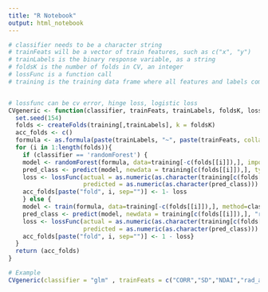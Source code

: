 ```yaml
---
title: "R Notebook"
output: html_notebook
---
```


```r
# classifier needs to be a character string
# trainFeats will be a vector of train features, such as c("x", "y")
# trainLabels is the binary response variable, as a string
# foldsK is the number of folds in CV, an integer
# lossFunc is a function call
# training is the training data frame where all features and labels come from


# lossfunc can be cv error, hinge loss, logistic loss
CVgeneric <- function(classifier, trainFeats, trainLabels, foldsK, lossFunc, training) {
  set.seed(154)
  folds <- createFolds(training[,trainLabels], k = foldsK)
  acc_folds <- c()
  formula <- as.formula(paste(trainLabels, "~", paste(trainFeats, collapse = "+"), sep = ""))
  for (i in 1:length(folds)){
    if (classifier == 'randomForest') {
    model <- randomForest(formula, data=training[-c(folds[[i]]),], importance = TRUE)
    pred_class <- predict(model, newdata = training[c(folds[[i]]),], type = 'class')
    loss <- lossFunc(actual = as.numeric(as.character(training[c(folds[[i]]), trainLabels])), 
                     predicted = as.numeric(as.character(pred_class)))
    acc_folds[paste("fold", i, sep="")] <- 1- loss
    } else {
    model <- train(formula, data=training[-c(folds[[i]]),], method=classifier)
    pred_class <- predict(model, newdata = training[c(folds[[i]]),], "raw")
    loss <- lossFunc(actual = as.numeric(as.character(training[c(folds[[i]]), trainLabels])), 
                     predicted = as.numeric(as.character(pred_class)))
    acc_folds[paste("fold", i, sep="")] <- 1 - loss}
  }
  return (acc_folds)
}
```

```r
# Example
CVgeneric(classifier = "glm" , trainFeats = c("CORR","SD","NDAI","rad_angle_AN"), trainLabels = "label", foldsK = 5, lossFunc = mse, training = train_temp_new)
```

